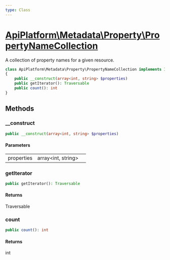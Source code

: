 ```yaml
---
type: Class
---
```


# [ApiPlatform\Metadata\Property\PropertyNameCollection](/docs/vmain/reference/Metadata/Property/PropertyNameCollection)

A collection of property names for a given resource.


```php
class ApiPlatform\Metadata\Property\PropertyNameCollection implements IteratorAggregate, Countable, Traversable
{
    public __construct(array<int, string> $properties)
    public getIterator(): Traversable
    public count(): int
}
```
## Methods

### __construct



```php
public __construct(array<int, string> $properties)
```

#### Parameters

<table><tbody>
<tr><td>properties</td><td>array&lt;int, string&gt;</td><td></td></tr>
</tbody>
</table>

### getIterator



```php
public getIterator(): Traversable
```

#### Returns

Traversable

### count



```php
public count(): int
```

#### Returns

int
